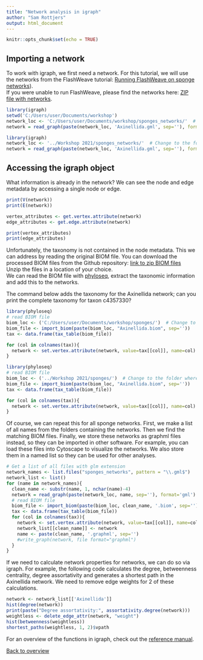 ```yaml
---
title: "Network analysis in igraph"
author: "Sam Rottjers"
output: html_document
---
```


```r
knitr::opts_chunk$set(echo = TRUE)
```

## Importing a network

To work with igraph, we first need a network. For this tutorial, we will use the networks from the FlashWeave tutorial: [Running FlashWeave on sponge networks](https://ramellose.github.io/networktutorials/running_flashweave.html)).   
If you were unable to run FlashWeave, please find the networks here: [ZIP file with networks](https://github.com/ramellose/networktutorials/blob/master/Workshop%202021/sponges_networks.zip). 

```r
library(igraph)
setwd('C:/Users/user/Documents/workshop')
network_loc <- 'C:/Users/user/Documents/workshop/sponges_networks/'  # Change to the folder where you downloaded the files
network = read_graph(paste(network_loc, 'Axinellida.gml', sep=''), format='gml')
```
```r
library(igraph)
network_loc <- '../Workshop 2021/sponges_networks/'  # Change to the folder where you downloaded the files
network = read_graph(paste(network_loc, 'Axinellida.gml', sep=''), format='gml')
```

## Accessing the igraph object

What information is already in the network? We can see the node and edge metadata by accessing a single node or edge. 

```r
print(V(network))
print(E(network))

vertex_attributes <- get.vertex.attribute(network)
edge_attributes <- get.edge.attribute(network)

print(vertex_attributes) 
print(edge_attributes) 

```

Unfortunately, the taxonomy is not contained in the node metadata. This we can address by reading the original BIOM file. You can download the processed BIOM files from the Github repository:
[link to zip BIOM files](https://github.com/ramellose/networktutorials/blob/master/Workshop%202021/sponges.zip) Unzip the files in a location of your choice.   
We can read the BIOM file with [phyloseq](https://joey711.github.io/phyloseq/), extract the taxonomic information and add this to the networks. 

The command below adds the taxonomy for the Axinellida network; can you print the complete taxonomy for taxon c4357330?  

```r
library(phyloseq)
# read BIOM file 
biom_loc <- ('C:/Users/user/Documents/workshop/sponges/')  # Change to the folder where you downloaded the files
biom_file <- import_biom(paste(biom_loc, "Axinellida.biom", sep=''))
tax <- data.frame(tax_table(biom_file))

for (col in colnames(tax)){
  network <- set.vertex.attribute(network, value=tax[[col]], name=col)
}

```
```r
library(phyloseq)
# read BIOM file 
biom_loc <- ('../Workshop 2021/sponges/')  # Change to the folder where you downloaded the files
biom_file <- import_biom(paste(biom_loc, "Axinellida.biom", sep=''))
tax <- data.frame(tax_table(biom_file))

for (col in colnames(tax)){
  network <- set.vertex.attribute(network, value=tax[[col]], name=col)
}

```

Of course, we can repeat this for all sponge networks. First, we make a list of all names from the folders containing the networks. Then we find the matching BIOM files. Finally, we store these networks as graphml files instead, so they can be imported in other software. For example, you can load these files into Cytoscape to visualize the networks. We also store them in a named list so they can be used for other analyses. 

```r
# Get a list of all files with glm extension
network_names <- list.files("sponges_networks", pattern = "\\.gml$")
network_list <- list()
for (name in network_names){
  clean_name <- substr(name, 1, nchar(name)-4)
  network = read_graph(paste(network_loc, name, sep=''), format='gml')
  # read BIOM file
  biom_file <- import_biom(paste(biom_loc, clean_name, '.biom', sep=''))
  tax <- data.frame(tax_table(biom_file))
  for (col in colnames(tax)){
    network <- set.vertex.attribute(network, value=tax[[col]], name=col)
    network_list[[clean_name]] <- network
    name <- paste(clean_name, '.graphml', sep='')
    #write_graph(network, file format="graphml")
  }
}

```

If we need to calculate network properties for networks, we can do so via igraph. For example, the following code calculates the degree, betweenness centrality, degree assortativity and generates a shortest path in the Axinellida network. We need to remove edge weights for 2 of these calculations. 

```r
network <- network_list[['Axinellida']]
hist(degree(network))
print(paste("Degree assortativity:", assortativity.degree(network)))
weightless <- delete_edge_attr(network, "weight")
hist(betweenness(weightless))
shortest_paths(weightless, 1, 2)$vpath

```

For an overview of the functions in igraph, check out the [reference manual](https://igraph.org/r/doc/). 

[Back to overview](https://ramellose.github.io/networktutorials/overview_workshop.html)